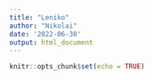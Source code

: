 ```yaml
---
title: "Leniko"
author: "Nikolai"
date: '2022-06-30'
output: html_document
---
```


```r
knitr::opts_chunk$set(echo = TRUE)
```
